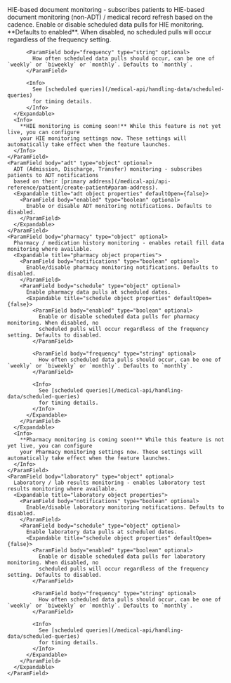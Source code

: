 <ParamField body="monitoring" type="object" optional>
  <Expandable title="monitoring object properties" defaultOpen={true}>
    <ParamField body="hie" type="object" optional>
      HIE-based document monitoring - subscribes patients to HIE-based 
      document monitoring (non-ADT) / medical record refresh based on the cadence.
      <Expandable title="hie object properties" defaultOpen={false}>
          <ParamField body="enabled" type="boolean" optional>
            Enable or disable scheduled data pulls for HIE monitoring. **Defaults to enabled**.
            When disabled, no scheduled pulls will occur regardless of the frequency setting.
          </ParamField>
          
          <ParamField body="frequency" type="string" optional>
            How often scheduled data pulls should occur, can be one of `weekly` or `biweekly` or `monthly`. Defaults to `monthly`.
          </ParamField>
          
          <Info>
            See [scheduled queries](/medical-api/handling-data/scheduled-queries) 
            for timing details.
          </Info>
      </Expandable>
      <Info>
        **HIE monitoring is coming soon!** While this feature is not yet live, you can configure 
        your HIE monitoring settings now. These settings will automatically take effect when the feature launches.
      </Info>
    </ParamField>
    <ParamField body="adt" type="object" optional>
      ADT (Admission, Discharge, Transfer) monitoring - subscribes patients to ADT notifications
      based on their [primary address](/medical-api/api-reference/patient/create-patient#param-address).
      <Expandable title="adt object properties" defaultOpen={false}>
        <ParamField body="enabled" type="boolean" optional>
          Enable or disable ADT monitoring notifications. Defaults to disabled.
        </ParamField>
      </Expandable>
    </ParamField>
    <ParamField body="pharmacy" type="object" optional>
      Pharmacy / medication history monitoring - enables retail fill data monitoring where available.  
      <Expandable title="pharmacy object properties">
        <ParamField body="notifications" type="boolean" optional>
          Enable/disable pharmacy monitoring notifications. Defaults to disabled.
        </ParamField>
        <ParamField body="schedule" type="object" optional>
          Enable pharmacy data pulls at scheduled dates.
          <Expandable title="schedule object properties" defaultOpen={false}>
            <ParamField body="enabled" type="boolean" optional>
              Enable or disable scheduled data pulls for pharmacy monitoring. When disabled, no 
              scheduled pulls will occur regardless of the frequency setting. Defaults to disabled.
            </ParamField>
            
            <ParamField body="frequency" type="string" optional>
              How often scheduled data pulls should occur, can be one of `weekly` or `biweekly` or `monthly`. Defaults to `monthly`.
            </ParamField>
            
            <Info>
              See [scheduled queries](/medical-api/handling-data/scheduled-queries) 
              for timing details.
            </Info>
          </Expandable>
        </ParamField>
      </Expandable>
      <Info>
        **Pharmacy monitoring is coming soon!** While this feature is not yet live, you can configure 
        your Pharmacy monitoring settings now. These settings will automatically take effect when the feature launches.
      </Info>
    </ParamField>
    <ParamField body="laboratory" type="object" optional>
      Laboratory / lab results monitoring - enables laboratory test results monitoring where available.  
      <Expandable title="laboratory object properties">
        <ParamField body="notifications" type="boolean" optional>
          Enable/disable laboratory monitoring notifications. Defaults to disabled.
        </ParamField>
        <ParamField body="schedule" type="object" optional>
          Enable laboratory data pulls at scheduled dates.
          <Expandable title="schedule object properties" defaultOpen={false}>
            <ParamField body="enabled" type="boolean" optional>
              Enable or disable scheduled data pulls for laboratory monitoring. When disabled, no 
              scheduled pulls will occur regardless of the frequency setting. Defaults to disabled.
            </ParamField>
            
            <ParamField body="frequency" type="string" optional>
              How often scheduled data pulls should occur, can be one of `weekly` or `biweekly` or `monthly`. Defaults to `monthly`.
            </ParamField>
            
            <Info>
              See [scheduled queries](/medical-api/handling-data/scheduled-queries) 
              for timing details.
            </Info>
          </Expandable>
        </ParamField>
      </Expandable>
    </ParamField>
  </Expandable>
</ParamField>
